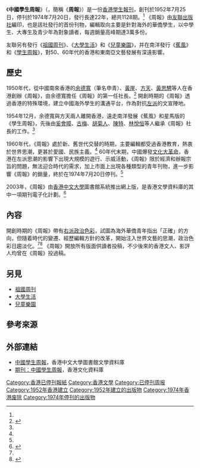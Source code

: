 {{noteTA|1=zh-hant:周報; zh-hans:周报;}}
{{Infobox magazine
| title = 中國學生周報
| image_file = The Chinese Student Weekly first print.jpg
| image_size = 131px
| image_caption = 《中國學生周報》創刊號
| founder = [[余德寬|余德寬]]
| category = 綜合性文藝、學生刊物
| frequency = -{zh-hant:週刊; zh-hans:周刊;}-
| publisher = [[友聯出版社|友聯出版社]]
| firstdate = [[1952年|1952年]][[7月25日|7月25日]]
| finaldate = [[1974年|1974年]][[7月20日|7月20日]]
| country = [[香港|香港]]
| language = [[中文|中文]]
| website = [http://hklitpub.lib.cuhk.edu.hk/journals/zgxszb/ 中國學生周報（網上版）]
}}
《'''中國學生周報'''》（{{lang-en|The Chinese Student Weekly}}，簡稱《'''周報'''》）是一份[[香港|香港]][[學生|學生]][[報刊|報刊]]，創刊於1952年7月25日，停刊於1974年7月20日，發行長達22年，總共1128期。<ref name=cuhk /> 《周報》由[[友聯出版社|友聯出版社]]編印，也是該社發行的首份刊物，編輯取向主要是針對海外的華僑學生，以中學生、大專生及青少年為對象讀者，每週銷量高峰期達3萬多份。

友聯另有發行《[[祖國周刊|祖國周刊]]》、《[[大學生活|大學生活]]》和《[[兒童樂園|兒童樂園]]》，并在南洋發行《[[蕉風|蕉風]]》和《[[學生周報|學生周報]]》，對50、60年代的香港和東南亞文藝發展有深遠影響。

==歷史==
1950年代，從中國南來香港的[[余德寬|余德寬]]（筆名申青）、[[黃崖|黃崖]]、[[方天|方天]]、[[黃思騁|黃思騁]]等人在香港創辦《周報》，由余德寬擔任《周報》的第一任社長。<ref name=wu>{{cite|author=吳兆剛|title=五十年代《中國學生周報》文藝版研究|url=http://commons.ln.edu.hk/cgi/viewcontent.cgi?article=1014&context=chi_etd|publisher=嶺南大學哲學碩士論文|page=11–14頁|year=2007年|accessdate=2016-12-29|archive-date=2016-12-30|archive-url=https://web.archive.org/web/20161230090731/http://commons.ln.edu.hk/cgi/viewcontent.cgi?article=1014&context=chi_etd|dead-url=no}}</ref> 開創時期的《周報》透過香港的特殊環境，建立中國海外學生的溝通平台，作為對抗[[左派|左派]]的文宣陣地。

1954年12月，余德寬與方天兩人離開香港，遠走南洋發展《蕉風》和星馬版的《學生周報》，先後由[[奚會暲|奚會暲]]、[[古梅|古梅]]、[[胡菊人|胡菊人]]、[[陳特|陳特]]、[[林悅恒|林悅恒]]等人繼承《周報》社長的工作。<ref name=wu />

1960年代，《周報》處於新、舊世代交替的時期，主要編輯都受過香港教育，熱衷於世界思潮，更甚於愛國、民族主義。<ref name=wu /> 60年代末期，中國爆發[[文化大革命|文化大革命]]，香港在左派思潮的影響下出現大規模的遊行、示威活動，《周報》限於經濟和辦報宗旨的問題，無法迎合時代的需求，加上市面上出現各種類型的青年刊物，進一步影響《周報》的銷量，終於在1974年7月20日停刊。<ref name=wu />

2003年，《周報》由[[香港中文大學|香港中文大學]]圖書館系統推出網上版，是香港文學資料庫的其中一項期刊電子化計劃。<ref name=cuhk>{{cite|title=香港中文大學大學圖書館系統 《中國學生周報》（網上版）新聞發佈會|url=http://www.cuhk.edu.hk/cpr/pressrelease/030721%282%29.htm|publisher=[[香港中文大學|香港中文大學]]大學圖書館系統|date=2003-07-21|accessdate=2016-12-29|archive-date=2019-09-12|archive-url=https://web.archive.org/web/20190912223709/http://www.cuhk.edu.hk/cpr/pressrelease/030721%282%29.htm}}</ref>

==內容==
開創時期的《周報》帶有[[右派|右派]][[政治色彩|政治色彩]]，試圖為海外華僑青年指出「正確」的方向，但隨着時代的變遷、經歷編輯方針的改革，開始注入世界文藝的思潮，政治色彩日趨淡化。<ref name=wu /><ref>{{cite|author=[[黃霑|黃霑]]|title=羅卡：冷戰時代的《中國學生周報》|url=http://www.hkmemory.org/jameswong/text/index.php?p=home&catId=413&photoNo=0|publisher=黃霑書房|work=花雨漫天 文化新潮|accessdate=2016-12-29|archive-date=2016-09-07|archive-url=https://web.archive.org/web/20160907172642/http://hkmemory.org/jameswong/text/index.php?p=home&catId=413&photoNo=0|dead-url=no}}</ref> 《周報》開放所有版面供讀者投稿，不少後來的香港文人、影評人均曾在《周報》投過稿。

==另見==
* [[祖國周刊|祖國周刊]]
* [[大學生活|大學生活]]
* [[兒童樂園|兒童樂園]]

==參考來源==
{{reflist}}

==外部連結==
* [http://hklitpub.lib.cuhk.edu.hk/journals/zgxszb/ 中國學生周報]{{Wayback|url=http://hklitpub.lib.cuhk.edu.hk/journals/zgxszb/ |date=20150408130603 }}，香港中文大學圖書館文學資料庫
* [http://hongkongcultures.blogspot.com/search/label/*%E6%9C%9F%E5%88%8A%EF%BC%9A%E4%B8%AD%E5%9C%8B%E5%AD%B8%E7%94%9F%E5%91%A8%E5%A0%B1 期刊：中國學生周報]，香港文化資料庫

[[Category:香港已停刊報紙|Category:香港已停刊報紙]]
[[Category:香港文學|Category:香港文學]]
[[Category:已停刊周报|Category:已停刊周报]]
[[Category:1952年香港建立|Category:1952年香港建立]]
[[Category:1952年建立的出版物|Category:1952年建立的出版物]]
[[Category:1974年香港废除|Category:1974年香港废除]]
[[Category:1974年停刊的出版物|Category:1974年停刊的出版物]]